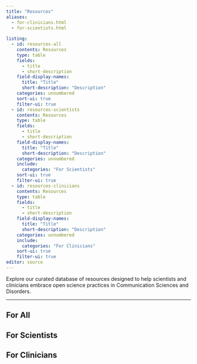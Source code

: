```yaml
---
title: "Resources"
aliases: 
  - for-clinicians.html
  - for-scientists.html
  
listing:
  - id: resources-all
    contents: Resources
    type: table
    fields:
      - title
      - short-description
    field-display-names: 
      title: "Title"
      short-description: "Description"
    categories: unnumbered
    sort-ui: true
    filter-ui: true
  - id: resources-scientists
    contents: Resources
    type: table
    fields:
      - title
      - short-description
    field-display-names: 
      title: "Title"
      short-description: "Description"
    categories: unnumbered
    include:
      categories: "For Scientists"
    sort-ui: true
    filter-ui: true
  - id: resources-clinicians
    contents: Resources
    type: table
    fields:
      - title
      - short-description
    field-display-names: 
      title: "Title"
      short-description: "Description"
    categories: unnumbered
    include:
      categories: "For Clinicians"
    sort-ui: true
    filter-ui: true
editor: source
---
```


Explore our curated database of resources designed to help scientists and clinicians embrace open science practices in Communication Sciences and Disorders.

<!--# ::: {.callout-tip appearance="minimal"}
See a resource missing? Let us know!
::: -->
----
:::::: panel-tabset
## For All

::: {#resources-all}
:::

## For Scientists

::: {#resources-scientists}
:::

## For Clinicians

::: {#resources-clinicians}
:::
::::::
